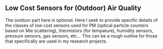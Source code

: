 ## Low Cost Sensors for (Outdoor) Air Quality

The outdoor part here is optional. Here I seek to provide specific details of the classes of low cost sensors used for PM (optical particle counters based on Mie scattering), thermistors (for tempature), humidity sensors, pressure sensors, gas sensors, etc... This can be a rough outline for those that specifically are used in my research projects.


